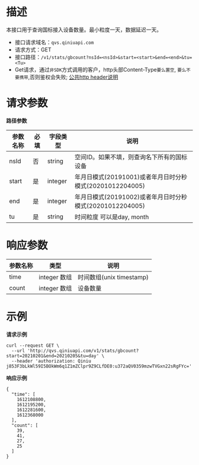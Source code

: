 # **描述**
本接口用于查询国标接入设备数量。最小粒度一天，数据延迟一天。

* 接口请求域名：`qvs.qiniuapi.com`
* 请求方式：GET
* 接口路径：`/v1/stats/gbcount?nsId=<nsId>&start=<start>&end=<end>&tu=<Tu>`
* Get请求，通过`非SDK`方式调用的客户，http头部Content-Type`要么置空`, `要么不要携带`,否则鉴权会失败; [公共http header说明](https://developer.qiniu.com/qvs/6709/qvs-http-headers)

# **请求参数**
**路径参数**

|参数名称|必填|字段类型|说明|
|---|---|---|---|
|nsId|否|string|空间ID。如果不填，则查询名下所有的国标设备
|start|是|integer|年月日模式(20191001)或者年月日时分秒模式(20201012204005)
|end|是|integer|年月日模式(20191002)或者年月日时分秒模式(20201012204005)
|tu|是|string|时间粒度 可以是day, month

# **响应参数**

|参数名称|类型|说明|
|---|---|---|
|time|integer 数组|时间数组(unix timestamp)
|count|integer 数组|设备数量

# **示例**

**请求示例**

```
curl --request GET \
  --url 'http://qvs.qiniuapi.com/v1/stats/gbcount?start=20210201&end=20210205&tu=day' \
  --header 'authorization: Qiniu j853F3bLkWl59I5BOkWm6q1Z1mZClpr9Z9CLfDE0:u372aQV0359mzwTVGxn22sRgFYc='
```
**响应示例**

```
{
  "time": [
    1612108800,
    1612195200,
    1612281600,
    1612368000
  ],
  "count": [
    39,
    41,
    27,
    25
  ]
}
```